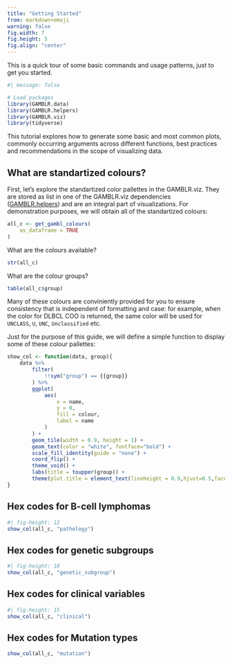 ```yaml
---
title: "Getting Started"
from: markdown+emoji
warning: false
fig.width: 7
fig.height: 5
fig.align: "center"
---
```


This is a quick tour of some basic commands and usage patterns, just to get you
started.

```r
#| message: false

# Load packages
library(GAMBLR.data)
library(GAMBLR.helpers)
library(GAMBLR.viz)
library(tidyverse)
```

This tutorial explores how to generate some basic and most common plots,
commonly occurring arguments across different functions, best practices and
recommendations in the scope of visualizing data.

## What are standartized colours?
First, let's explore the standartized color pallettes in the GAMBLR.viz. They
are stored as list in one of the GAMBLR.viz dependencies
([GAMBLR.helpers](https://github.com/morinlab/GAMBLR.helpers/blob/master/R/get_gambl_colours.R))
and are an integral part of visualizations.
For demonstration purposes, we will obtain all of the standartized colours:

```r
all_c <- get_gambl_colours(
    as_dataframe = TRUE
)

```

What are the colours available?
```r
str(all_c)
```

What are the colour groups?
```r
table(all_c$group)
```

Many of these colours are conviniently provided for you to ensure consistency
that is independent of formatting and case: for example, when the color for
DLBCL COO is returned, the same color will be used for `UNCLASS`, `U`, `UNC`,
`Unclassified` etc.

Just for the purpose of this guide, we will define a simple function to display
some of these colour pallettes:
```r
show_col <- function(data, group){
    data %>%
        filter(
            !!sym("group") == {{group}}
        ) %>%
        ggplot(
            aes(
                x = name,
                y = 0,
                fill = colour,
                label = name
            )
        ) +
        geom_tile(width = 0.9, height = 1) +
        geom_text(color = "white", fontface="bold") +
        scale_fill_identity(guide = "none") +
        coord_flip() +
        theme_void() +
        labs(title = toupper(group)) +
        theme(plot.title = element_text(lineheight = 0.9,hjust=0.5,face="bold"))
}
```

## Hex codes for B-cell lymphomas
```r
#| fig-height: 12
show_col(all_c, "pathology")
```

## Hex codes for genetic subgroups
```r
#| fig-height: 10
show_col(all_c, "genetic_subgroup")
```

## Hex codes for clinical variables
```r
#| fig-height: 15
show_col(all_c, "clinical")
```

## Hex codes for Mutation types
```r

show_col(all_c, "mutation")
```
